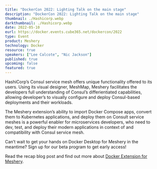 ```yaml
---
title: "DockerCon 2022: Lighting Talk on the main stage"
description: "DockerCon 2022: Lighting Talk on the main stage"
thumbnail: ./Hashicorp.webp
darkthumbnail: ./Hashicorp.webp
date: 2022-05-10
eurl: https://docker.events.cube365.net/dockercon/2022
type: Event
product: Meshery
technology: Docker
resource: true
speakers: ["Lee Calcote", "Nic Jackson"]
published: true
upcoming: false
featured: true
---
```



HashiCorp’s Consul service mesh offers unique functionality offered to its users. Using its visual designer, MeshMap, Meshery facilitates the developers full understanding of Consul’s differientiated capabilities, allowing developer’s to visually configure and deploy Consul-based deployments and their workloads.

The Meshery extension’s ability to import Docker Compose apps, convert them to Kubernetes applications, and deploy them on Consult service meshes is a powerful enabler for microservices developers, who need to dev, test, and deploy their modern applications in context of and compatibility with Consul service mesh.

Can’t wait to get your hands on Docker Desktop for Meshery in the meantime? Sign up for our <Link to="/docker-extension-meshery">beta program</Link> to get early access!

<p>
Read the recap <Link to="/blog/docker/extending-the-docker-compose-experience-to-service-mesh">blog</Link> post and find out more about <a href="https://layer5.io/docker-extension-meshery">Docker Extension for Meshery</a>. 
</p>